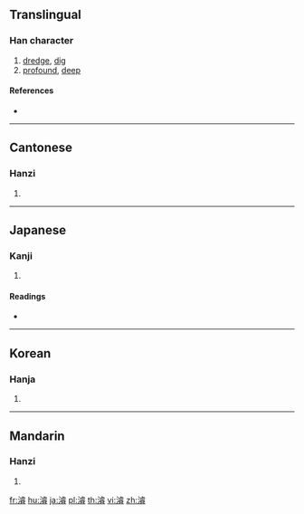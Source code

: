 {{character info/new}}
{{also|浚}}
==Translingual==

===Han character===
{{Han char|rn=85|rad=水|as=14|sn=17|four=31168|canj=EYBU}}

# [[dredge]], [[dig]]
# [[profound]], [[deep]]

====References====
* {{Han ref|kx=0657.060|dkj=18524|dj=1067.100|hdz=31769.010|uh=6FEC|ud=28652|bh=C0E0|bd=49376}}

----

==Cantonese==

===Hanzi===
{{yue-hanzi|jyut=|y=jeun3}}

# {{defn|lang=yue|sort=水14}}

----

==Japanese==

===Kanji===
{{ja-kanji|grade=|rs=水14}}

# {{defn|lang=ja|sort=水14}}

====Readings====
* {{ja-readings|on=[[しゅん]] (shun)|kun=[[さらう]] (sarau), [[ふかい]] (fukai), [[となえる]] (tonaeru)}}

----

==Korean==

===Hanja===
{{ko-hanja|hangeul=준|eumhun=|rv=jun|mr=chun|y=cwun}}

# {{defn|lang=ko|sort=水14}}

----

==Mandarin==

===Hanzi===
{{cmn-hanzi|pin=[[jùn]] ([[jun4]]), [[pú]] ([[pu2]])|wg=chün<sup>4</sup>, p'u<sup>2</sup>}}

# {{defn|lang=cmn|sort=水14}}

[[fr:濬]]
[[hu:濬]]
[[ja:濬]]
[[pl:濬]]
[[th:濬]]
[[vi:濬]]
[[zh:濬]]